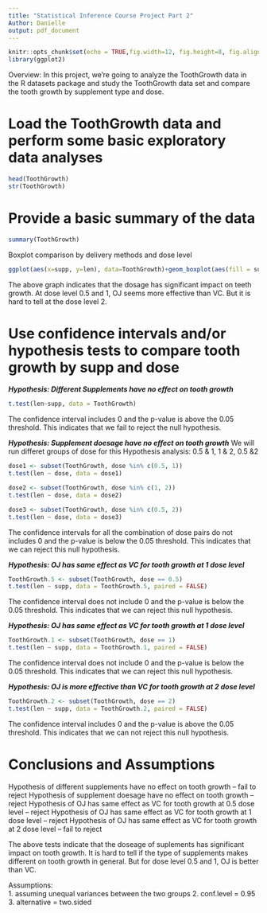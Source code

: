 ```yaml
---
title: "Statistical Inference Course Project Part 2"
Author: Danielle
output: pdf_document
---
```


```r
knitr::opts_chunk$set(echo = TRUE,fig.width=12, fig.height=8, fig.align='center', fig.path='Figs/')
library(ggplot2)
```
Overview: In this project, we're going to analyze the ToothGrowth data in the R datasets package and study the ToothGrowth data set and compare the tooth growth by supplement type and dose.


# Load the ToothGrowth data and perform some basic exploratory data analyses
```r
head(ToothGrowth)
str(ToothGrowth)
```

# Provide a basic summary of the data
```r
summary(ToothGrowth)
```
Boxplot comparison by delivery methods and dose level
```r
ggplot(aes(x=supp, y=len), data=ToothGrowth)+geom_boxplot(aes(fill = supp))+facet_wrap(~dose)
```
The above graph indicates that the dosage has significant impact on teeth growth. At dose level 0.5 and 1, OJ seems more effective than VC. But it is hard to tell at the dose level 2. 

# Use confidence intervals and/or hypothesis tests to compare tooth growth by supp and dose



**_Hypothesis: Different Supplements have no effect on tooth growth_** 
```r
t.test(len~supp, data = ToothGrowth)
```
The confidence interval includes 0 and the p-value is above the 0.05 threshold. This indicates that we fail to reject the null hypothesis.


**_Hypothesis: Supplement doesage have no effect on tooth growth_** 
We will run differet groups of dose for this Hypothesis analysis: 0.5 & 1, 1 & 2, 0.5 &2
```r
dose1 <- subset(ToothGrowth, dose %in% c(0.5, 1))
t.test(len ~ dose, data = dose1)
```
```r
dose2 <- subset(ToothGrowth, dose %in% c(1, 2))
t.test(len ~ dose, data = dose2)
```
```r
dose3 <- subset(ToothGrowth, dose %in% c(0.5, 2))
t.test(len ~ dose, data = dose3)
```

The confidence intervals for all the combination of dose pairs do not includes 0 and the p-value is below the 0.05 threshold. This indicates that we can reject this null hypothesis.


**_Hypothesis: OJ has same effect as VC for tooth growth at 1 dose level_**
```r
ToothGrowth.5 <- subset(ToothGrowth, dose == 0.5)
t.test(len ~ supp, data = ToothGrowth.5, paired = FALSE)
```
The confidence interval does not include 0 and the p-value is below the 0.05 threshold. This indicates that we can reject this null hypothesis.


**_Hypothesis: OJ has same effect as VC for tooth growth at 1 dose level_**
```r
ToothGrowth.1 <- subset(ToothGrowth, dose == 1)
t.test(len ~ supp, data = ToothGrowth.1, paired = FALSE)
```
The confidence interval does not include 0 and the p-value is below the 0.05 threshold. This indicates that we can reject this null hypothesis.


**_Hypothesis: OJ is more effective than VC for tooth growth at 2 dose level_**
```r
ToothGrowth.2 <- subset(ToothGrowth, dose == 2)
t.test(len ~ supp, data = ToothGrowth.2, paired = FALSE)
```
The confidence interval includes 0 and the p-value is above the 0.05 threshold. This indicates that we can not reject this null hypothesis.


# Conclusions and Assumptions

Hypothesis of different supplements have no effect on tooth growth -- fail to reject
Hypothesis of supplement doesage have no effect on tooth growth  -- reject
Hypothesis of OJ has same effect as VC for tooth growth at 0.5 dose level -- reject
Hypothesis of OJ has same effect as VC for tooth growth at 1 dose level -- reject
Hypothesis of OJ has same effect as VC for tooth growth at 2 dose level -- fail to reject

The above tests indicate that the doseage of suplements has significant impact on tooth growth. It is hard to tell if the type of supplements makes different on tooth growth in general. But for dose level 0.5 and 1, OJ is better than VC.


Assumptions:  
1. assuming unequal variances between the two groups
2. conf.level = 0.95
3. alternative = two.sided
